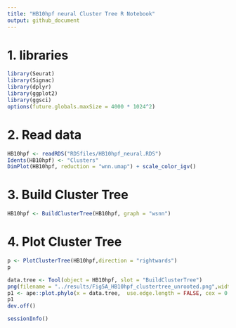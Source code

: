 ```yaml
---
title: "HB10hpf neural Cluster Tree R Notebook"
output: github_document
---
```


# 1. libraries
```r
library(Seurat)
library(Signac)
library(dplyr)
library(ggplot2)
library(ggsci)
options(future.globals.maxSize = 4000 * 1024^2)
```

# 2. Read data
```r
HB10hpf <- readRDS("RDSfiles/HB10hpf_neural.RDS")
Idents(HB10hpf) <- "Clusters"
DimPlot(HB10hpf, reduction = "wnn.umap") + scale_color_igv()
```

# 3. Build Cluster Tree
```r
HB10hpf <- BuildClusterTree(HB10hpf, graph = "wsnn")
```

# 4. Plot Cluster Tree

```r
p <- PlotClusterTree(HB10hpf,direction = "rightwards")
p
```

```r
data.tree <- Tool(object = HB10hpf, slot = "BuildClusterTree")
png(filename = "../results/Fig5A_HB10hpf_clustertree_unrooted.png",width = 800, height = 800)
p1 <- ape::plot.phylo(x = data.tree,  use.edge.length = FALSE, cex = 0.7, type = "u")
p1
dev.off()
```

```r
sessionInfo()
```

